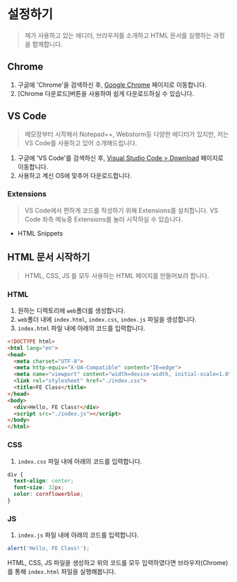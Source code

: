 # 설정하기

> 제가 사용하고 있는 에디터, 브라우저를 소개하고 HTML 문서를 실행하는 과정을 함께합니다.

## Chrome

1. 구글에 'Chrome'을 검색하신 후, [Google Chrome](https://www.google.co.kr/intl/ko/chrome/) 페이지로 이동합니다.
2. [Chrome 다운로드]버튼을 사용하여 쉽게 다운로드하실 수 있습니다.

## VS Code

> 메모장부터 시작해서 Notepad++, Webstorm등 다양한 에디터가 있지만, 저는 VS Code를 사용하고 있어 소개해드립니다.

1. 구글에 'VS Code'를 검색하신 후, [Visual Studio Code > Download](https://code.visualstudio.com/download) 페이지로 이동합니다.
2. 사용하고 계신 OS에 맞추어 다운로드합니다.

### Extensions

> VS Code에서 편하게 코드를 작성하기 위해 Extensions를 설치합니다. VS Code 좌측 메뉴중 Extensions를 눌러 시작하실 수 있습니다.

- HTML Snippets

## HTML 문서 시작하기

> HTML, CSS, JS 를 모두 사용하는 HTML 페이지를 만들어보려 합니다.

### HTML

1. 원하는 디렉토리에 `web`폴더를 생성합니다.
2. `web`폴더 내에 `index.html`, `index.css`, `index.js` 파일을 생성합니다.
3. `index.html` 파일 내에 아래의 코드를 입력합니다.

```html
<!DOCTYPE html>
<html lang="en">
<head>
  <meta charset="UTF-8">
  <meta http-equiv="X-UA-Compatible" content="IE=edge">
  <meta name="viewport" content="width=device-width, initial-scale=1.0">
  <link rel="stylesheet" href="./index.css">
  <title>FE Class</title>
</head>
<body>
  <div>Hello, FE Class!</div>
  <script src="./index.js"></script>
</body>
</html>
```

### CSS

1. `index.css` 파일 내에 아래의 코드를 입력합니다.

```css
div {
  text-align: center;
  font-size: 32px;
  color: cornflowerblue;
}
```

### JS

1. `index.js` 파일 내에 아래의 코드를 입력합니다.

```javascript
alert('Hello, FE Class!');
```

HTML, CSS, JS 파일을 생성하고 위의 코드를 모두 입력하였다면 브라우저(Chrome)를 통해 `index.html` 파일을 실행해봅니다.
